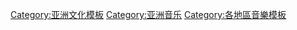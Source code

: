 {{亞洲題目|name=亚洲音乐|音樂}}
<noinclude>
{{collapsible option}}
[[Category:亚洲文化模板]]
[[Category:亚洲音乐]]
[[Category:各地區音樂模板]]
</noinclude>
